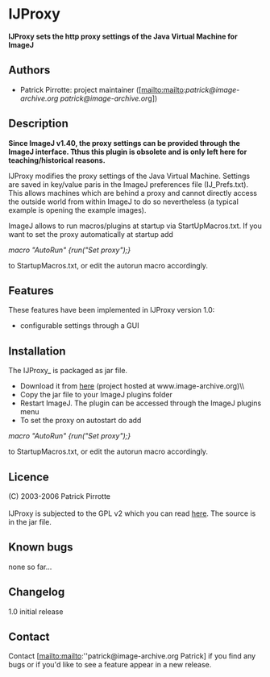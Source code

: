 = IJProxy =

'''IJProxy sets the http proxy settings of the Java Virtual Machine for ImageJ'''

== Authors ==

* Patrick Pirrotte: project maintainer ([mailto:mailto:''patrick@image-archive.org patrick@image-archive.or''g])

== Description ==

'''Since ImageJ v1.40, the proxy settings can be provided through the ImageJ interface. Tthus this plugin is obsolete and is only left here for teaching/historical reasons.'''

IJProxy modifies the proxy settings of the Java Virtual Machine. Settings are saved in key/value paris in the ImageJ preferences file (IJ_Prefs.txt). This allows machines which are behind a proxy and cannot directly access the outside world from within ImageJ to do so nevertheless (a typical example is opening the example images).

ImageJ allows to run macros/plugins at startup via StartUpMacros.txt. If you want to set the proxy automatically at startup add

''macro "AutoRun" {run("Set proxy");}''

to StartupMacros.txt, or edit the autorun macro accordingly.

== Features ==

These features have been implemented in IJProxy version 1.0:

* configurable settings through a GUI

== Installation ==

The IJProxy_ is packaged as jar file.

* Download it from [[http://www.image-archive.org/uploads/media/IJProxy_.jar|here]] (project hosted at www.image-archive.org)\\
* Copy the jar file to your ImageJ plugins folder
* Restart ImageJ. The plugin can be accessed through the ImageJ plugins menu
* To set the proxy on autostart do add

''macro "AutoRun" {run("Set proxy");}''

to StartupMacros.txt, or edit the autorun macro accordingly.

== Licence ==

(C) 2003-2006 Patrick Pirrotte<br /><br />IJProxy is subjected to the GPL v2 which you can read [[http://www.gnu.org/licenses/gpl.txt|here]]. The source is in the jar file.

== Known bugs ==

none so far...

== Changelog ==

1.0 initial release

== Contact ==

Contact [mailto:mailto:''patrick@image-archive.org Patrick] if you find any bugs or if you'd like to see a feature appear in a new release.
